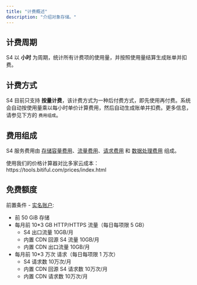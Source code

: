```yaml
---
title: "计费概述"
description: "介绍对象存储。"
---
```


## 计费周期

S4 以 **小时** 为周期，统计所有计费项的使用量，并按照使用量结算生成账单并扣费。

## 计费方式

S4 目前只支持 **按量计费**，该计费方式为一种后付费方式，即先使用再付费。系统会自动按使用量乘以每小时单价计算费用，然后自动生成账单并扣费。更多信息，请参见下方的 `费用组成`。

## 费用组成

S4 服务费用由 [存储容量费用](/prices/detail/storage-prices)、[流量费用](/prices/detail/transfer-prices)、[请求费用](/prices/detail/requests-prices) 和 [数据处理费用](/prices/detail/processing-prices) 组成。

<Tip>
  使用我们的价格计算器对比多家云成本：https://tools.bitiful.com/prices/index.html
</Tip>

## 免费额度

前置条件 - [实名账户](https://console.bitiful.com/users):

- 前 50 GiB 存储
- 每月前 10\*3 GB HTTP/HTTPS 流量（每日每项限 5 GB）
  - S4 出口流量 10GB/月
  - 内置 CDN 回源 S4 流量 10GB/月
  - 内置 CDN 出口流量 10GB/月
- 每月前 10\*3 万次 请求（每日每项限 1 万次）
  - S4 请求数 10万次/月
  - 内置 CDN 回源 S4 请求数 10万次/月
  - 内置 CDN 请求数 10万次/月